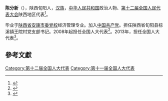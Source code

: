 '''陈分新'''（{{bd|1962年||}}），陕西旬阳人，[[汉族|汉族]]，[[中华人民共和国|中华人民共和国]]政治人物、[[第十二届全国人民代表大会|第十二届全国人民代表大会]]陕西地区代表<ref>{{cite web|author=新华网|title=第十一届全国人大代表|url=http://news.xinhuanet.com/ziliao/2008-03/03/content_7708230.htm?node=36628|publisher=新华网|accessdate=2014-01-07}}</ref>。

毕业于[[陕西省安康市委党校|陕西省安康市委党校]]经济管理专业。加入[[中国共产党|中国共产党]]。担任陕西省旬阳县棕溪镇王院村党支部书记。2008年起担任全国人大代表<ref>{{cite news|title=全国人大代表信息-陈分新|url= http://210.82.31.1:8084/delegate/viewDelegate.action?dbid=112479|accessdate=2013-04-05|newspaper=全国人大网|archive-url=https://web.archive.org/web/20140527235611/http://www.npc.gov.cn/delegate/viewDelegate.action?dbid=112479|archive-date=2014-05-27|dead-url=yes}}</ref>。2013年，担任全国人大代表<ref>{{cite news|title=全国人大代表信息-陈分新|url= http://210.82.31.1:8084/delegate/viewDelegate.action?dbid=122464|accessdate=2013-04-05|newspaper=全国人大网}}{{Dead link|date=2019年12月 |bot=InternetArchiveBot |fix-attempted=yes }}</ref>。

==參考文獻==
{{reflist}}
{{中国政治人物小作品}}

[[Category:第十二届全国人大代表|Category:第十二届全国人大代表]]
[[Category:第十一届全国人大代表|Category:第十一届全国人大代表]]